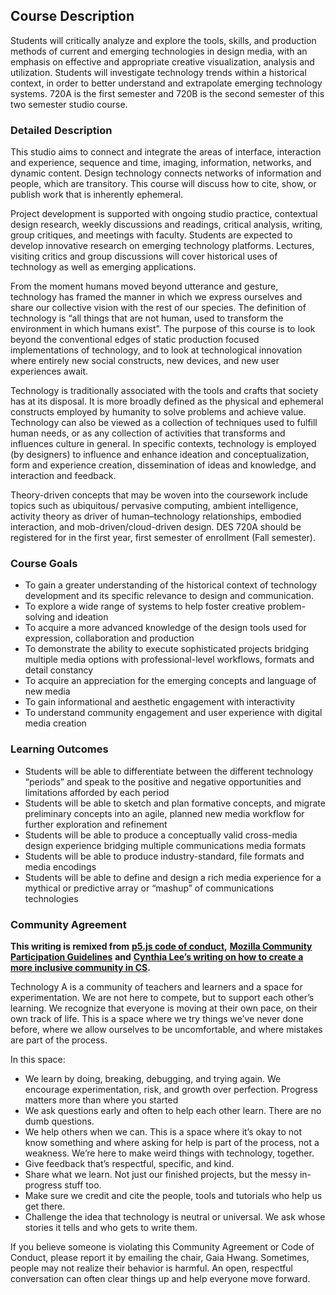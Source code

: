 ## Course Description

Students will critically analyze and explore the tools, skills, and production methods of current and emerging technologies in design media, with an emphasis on effective and appropriate creative visualization, analysis and utilization. Students will investigate technology trends within a historical context, in order to better understand and extrapolate emerging technology systems. 720A is the first semester and 720B is the second semester of this two semester studio course.

### Detailed Description

This studio aims to connect and integrate the areas of interface, interaction and experience, sequence and time, imaging, information, networks, and dynamic content. Design technology connects networks of information and people, which are transitory. This course will discuss how to cite, show, or publish work that is inherently ephemeral.

Project development is supported with ongoing studio practice, contextual design research, weekly discussions and readings, critical analysis, writing, group critiques, and meetings with faculty. Students are expected to develop innovative research on emerging technology platforms. Lectures, visiting critics and group discussions will cover historical uses of technology as well as emerging applications.

From the moment humans moved beyond utterance and gesture, technology has framed the manner in which we express ourselves and share our collective vision with the rest of our species. The definition of technology is “all things that are not human, used to transform the environment in which humans exist”. The purpose of this course is to look beyond the conventional edges of static production focused implementations of technology, and to look at technological innovation where entirely new social constructs, new devices, and new user experiences await.

Technology is traditionally associated with the tools and crafts that society has at its disposal. It is more broadly defined as the physical and ephemeral constructs employed by humanity to solve problems and achieve value. Technology can also be viewed as a collection of techniques used to fulfill human needs, or as any collection of activities that transforms and influences culture in general. In specific contexts, technology is employed (by designers) to influence and enhance ideation and conceptualization, form and experience creation, dissemination of ideas and knowledge, and interaction and feedback.

Theory-driven concepts that may be woven into the coursework include topics such as ubiquitous/ pervasive computing, ambient intelligence, activity theory as driver of human–technology relationships, embodied interaction, and mob-driven/cloud-driven design. DES 720A should be registered for in the first year, first semester of enrollment (Fall semester).

### Course Goals

- To gain a greater understanding of the historical context of technology development and its specific relevance to design and communication.
- To explore a wide range of systems to help foster creative problem-solving and ideation
- To acquire a more advanced knowledge of the design tools used for expression, collaboration and production
- To demonstrate the ability to execute sophisticated projects bridging multiple media options with professional-level workflows, formats and detail constancy
- To acquire an appreciation for the emerging concepts and language of new media
- To gain informational and aesthetic engagement with interactivity
- To understand community engagement and user experience with digital media creation

### Learning Outcomes

- Students will be able to differentiate between the different technology “periods” and speak to the positive and negative opportunities and limitations afforded by each period
- Students will be able to sketch and plan formative concepts, and migrate preliminary concepts into an agile, planned new media workflow for further exploration and refinement
- Students will be able to produce a conceptually valid cross-media design experience bridging multiple communications media formats
- Students will be able to produce industry-standard, file formats and media encodings
- Students will be able to define and design a rich media experience for a mythical or predictive array or “mashup” of communications technologies

### Community Agreement

**This writing is remixed from** [**p5.js code of conduct**](https://p5js.org/code-of-conduct/)**,** [**Mozilla Community Participation Guidelines**](https://www.mozilla.org/en-US/about/governance/policies/participation/) **and** [**Cynthia Lee’s writing on how to create a more inclusive community in CS**](https://computinged.wordpress.com/2015/09/28/what-can-i-do-today-to-create-a-more-inclusive-community-in-cs-guest-post-from-cynthia-lee/)**.**

Technology A is a community of teachers and learners and a space for experimentation. We are not here to compete, but to support each other’s learning. We recognize that everyone is moving at their own pace, on their own track of life. This is a space where we try things we’ve never done before, where we allow ourselves to be uncomfortable, and where mistakes are part of the process.

In this space:

- We learn by doing, breaking, debugging, and trying again. We encourage experimentation, risk, and growth over perfection. Progress matters more than where you started
- We ask questions early and often to help each other learn. There are no dumb questions.
- We help others when we can. This is a space where it’s okay to not know something and where asking for help is part of the process, not a weakness. We’re here to make weird things with technology, together.
- Give feedback that’s respectful, specific, and kind.
- Share what we learn. Not just our finished projects, but the messy in-progress stuff too.
- Make sure we credit and cite the people, tools and tutorials who help us get there.
- Challenge the idea that technology is neutral or universal. We ask whose stories it tells and who gets to write them.

If you believe someone is violating this Community Agreement or Code of Conduct, please report it by emailing the chair, Gaia Hwang. Sometimes, people may not realize their behavior is harmful. An open, respectful conversation can often clear things up and help everyone move forward.

